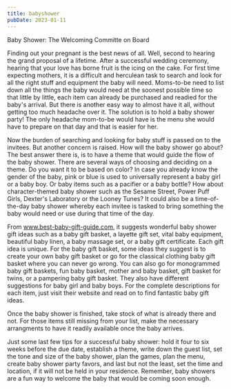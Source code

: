 ```yaml
---
title: babyshower
pubDate: 2023-01-11
---
```


Baby Shower: The Welcoming Committe on Board

Finding out your pregnant is the best news of all. Well, second to hearing the grand proposal of a lifetime. After a successful wedding ceremony, hearing that your love has borne fruit is the icing on the cake. For first time expecting mothers, it is a difficult and herculean task to search and look for all the right stuff and equipment the baby will need. Moms-to-be need to list down all the things the baby would need at the soonest possible time so that little by little, each item can already be purchased and readied for the baby's arrival. But there is another easy way to almost have it all, without getting too much headache over it. The solution is to hold a baby shower party! The only headache mom-to-be would have is the menu she would have to prepare on that day and that is easier for her.

Now the burden of searching and looking for baby stuff is passed on to the invitees.  But another concern is raised. How will the baby shower go about? The best answer there is, is to have a theme that would guide the flow of the baby shower. There are several ways of choosing and deciding on a theme. Do you want it to be based on color? In case you already know the gender of the baby, pink or blue is used to universally represent a baby girl or a baby boy. Or baby items such as a pacifier or a baby bottle? How about character-themed baby shower such as the Sesame Street, Power Puff Girls, Dexter's Laboratory or the Looney Tunes? It could also be a time-of-the-day baby shower whereby each invitee is tasked to bring something the baby would need or use during that time of the day. 

From www.best-baby-gift-guide.com, it suggests wonderful baby shower gift ideas such as  a baby gift basket, a layette gift set, vital baby equipment, beautiful baby linen, a baby massage set, or a baby gift certificate.  Each gift idea is unique. For the baby gift basket, some ideas they suggest is to create your own baby gift basket or go for the classical clothing baby gift basket where you can never go wrong. You can also go for monogrammed baby gift baskets, fun baby basket, mother and baby basket, gift basket for twins, or a pampering baby gift basket. They also have different suggestions for baby girl and baby boys. For the complete descriptions for each item, just visit their website and read on to find fantastic baby gift ideas.

Once the baby shower is finished, take stock of what is already there and not. For those items still missing from your list, make the necessary arrangments to have it readily available once the baby arrives.

Just some last few tips for a successful baby shower: hold it four to six weeks before the due date, establish a theme, write down the guest list, set the tone and size of the baby shower, plan the games, plan the menu, create baby shower party favors, and last but not the least, set the time and location, if it will not be held in your residence. Remember, baby showers are a fun way to welcome the baby that would be coming soon enough.